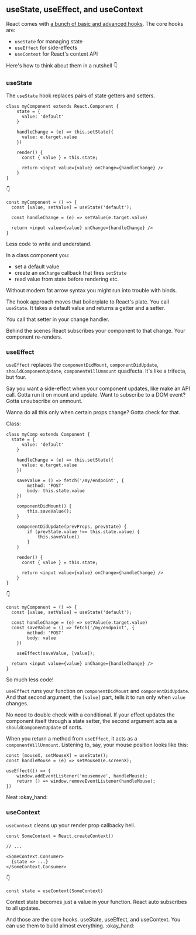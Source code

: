 ## useState, useEffect, and useContext

React comes with
[a bunch of basic and advanced hooks](https://reactjs.org/docs/hooks-reference.html).
The core hooks are:

- `useState` for managing state
- `useEffect` for side-effects
- `useContext` for React's context API

Here's how to think about them in a nutshell :point_down:

### useState

The `useState` hook replaces pairs of state getters and setters.

```{.javascript caption="State without hooks"}
class myComponent extends React.Component {
	state = {
	  value: 'default'
	}

	handleChange = (e) => this.setState({
	  value: e.target.value
	})

	render() {
	  const { value } = this.state;

	  return <input value={value} onChange={handleChange} />
	}
}
```

:point_down:

```{.javascript caption="useState hook"}
const myComponent = () => {
  const [value, setValue] = useState('default');

  const handleChange = (e) => setValue(e.target.value)

  return <input value={value} onChange={handleChange} />
}
```

Less code to write and understand.

In a class component you:

- set a default value
- create an `onChange` callback that fires `setState`
- read value from state before rendering etc.

Without modern fat arrow syntax you might run into trouble with binds.

The hook approach moves that boilerplate to React's plate. You call `useState`.
It takes a default value and returns a getter and a setter.

You call that setter in your change handler.

Behind the scenes React subscribes your component to that change. Your
component re-renders.

### useEffect

`useEffect` replaces the `componentDidMount`, `componentDidUpdate`,
`shouldComponentUpdate`, `componentWillUnmount` quadfecta. It's like a
trifecta, but four.

Say you want a side-effect when your component updates, like make an API call.
Gotta run it on mount and update. Want to subscribe to a DOM event? Gotta
unsubscribe on unmount.

Wanna do all this only when certain props change? Gotta check for that.

Class:

```{.javascript caption="Side-effects without hooks"}
class myComp extends Component {
  state = {
	  value: 'default'
	}

	handleChange = (e) => this.setState({
	  value: e.target.value
	})

	saveValue = () => fetch('/my/endpoint', {
		method: 'POST'
		body: this.state.value
	})

	componentDidMount() {
		this.saveValue();
	}

	componentDidUpdate(prevProps, prevState) {
		if (prevState.value !== this.state.value) {
			this.saveValue()
		}
	}

	render() {
	  const { value } = this.state;

	  return <input value={value} onChange={handleChange} />
	}
}
```

:point_down:

```{.javascript caption="useEffect hook"}
const myComponent = () => {
  const [value, setValue] = useState('default');

  const handleChange = (e) => setValue(e.target.value)
  const saveValue = () => fetch('/my/endpoint', {
		method: 'POST'
		body: value
	})

	useEffect(saveValue, [value]);

  return <input value={value} onChange={handleChange} />
}
```

So much less code!

`useEffect` runs your function on `componentDidMount` and `componentDidUpdate`.
And that second argument, the `[value]` part, tells it to run only when `value`
changes.

No need to double check with a conditional. If your effect updates the
component itself through a state setter, the second argument acts as a
`shouldComponentUpdate` of sorts.

When you return a method from `useEffect`, it acts as a `componentWillUnmount`.
Listening to, say, your mouse position looks like this:

```{.javascript caption="A mouse listener hook"}
const [mouseX, setMouseX] = useState();
const handleMouse = (e) => setMouseX(e.screenX);

useEffect(() => {
	window.addEventListener('mousemove', handleMouse);
	return () => window.removeEventListener(handleMouse);
})
```

Neat :okay_hand:

### useContext

`useContext` cleans up your render prop callbacky hell.

```{.javascript caption="Context without hooks"}
const SomeContext = React.createContext()

// ...

<SomeContext.Consumer>
  {state => ...}
</SomeContext.Consumer>
```

:point_down:

```{.javascript caption="Context with hooks"}
const state = useContext(SomeContext)
```

Context state becomes just a value in your function. React auto subscribes to
all updates.

And those are the core hooks. useState, useEffect, and useContext. You can use
them to build almost everything. :okay_hand: